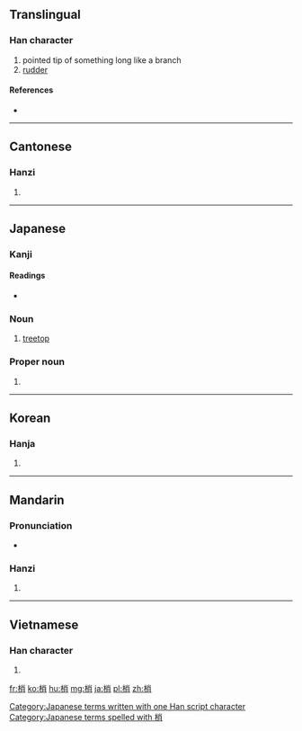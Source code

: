 ==Translingual==

===Han character===
{{Han char|rn=75|rad=木|as=07|sn=11|four=4992<sub>7</sub>|canj=木火月 (DFB)}}

# pointed tip of something long like a branch
# [[rudder]]

====References====
* {{Han ref|kx=0530.050|dkj=14866|dj=0918.040|hdz=21213.010|uh=68A2|ud=26786|bh=B1E9|bd=45545}}

----

==Cantonese==

===Hanzi===
{{yue-hanzi|jyut=saau1|y=saau1}}

# {{defn|lang=yue|sort=木07}}

----

==Japanese==

===Kanji===
{{ja-kanji|grade=|rs=木07}}

====Readings====
* {{ja-readings|on=[[しょう]] (shō)|kun=[[こずえ]] (kozue)}}

===Noun===
{{ja-noun|k|hira=こずえ|rom=kozue}} 

# [[treetop]]

===Proper noun===
{{ja-pos|k|proper|hira=こずえ|rom=Kozue}} 

# {{given name|female|lang=ja|sort=こずえ}} 

[[Category:Japanese terms written with one Han script character]]
[[Category:Japanese terms spelled with 梢]]
----

==Korean==

===Hanja===
{{ko-hanja|hangeul=초|eumhun=|rv=cho|mr=ch'o|y=cho}}

# {{defn|lang=ko|sort=木07}}

----

==Mandarin==

===Pronunciation===
* {{audio|Zh-shao.ogg|Audio|lang=cmn}}

===Hanzi===
{{cmn-hanzi|pin=[[shāo]] ([[shao1]]), [[shào]] ([[shao4]]), [[xiāo]] ([[xiao1]])|wg=shao<sup>1</sup>, shao<sup>4</sup>, hsiao<sup>1</sup>}}

# {{defn|lang=cmn|sort=木07}}

----

==Vietnamese==

===Han character===
{{vi-hantu|[[sao]]|rs=木07}}

# {{defn|lang=vi|sort=木07}}

[[fr:梢]]
[[ko:梢]]
[[hu:梢]]
[[mg:梢]]
[[ja:梢]]
[[pl:梢]]
[[zh:梢]]